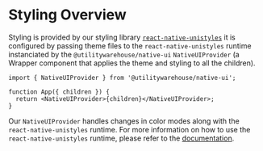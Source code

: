 
<Meta title="Native UI / Guides / Styling / Overview" />

# Styling Overview

Styling is provided by our styling library [`react-native-unistyles`](https://www.unistyl.es/start/introduction/) it is configured by passing theme files to
the `react-native-unistyles` runtime instanciated by the `@utilitywarehouse/native-ui` `NativeUIProvider` (a Wrapper component that applies the theme and
styling to all the children).

```tsx
import { NativeUIProvider } from '@utilitywarehouse/native-ui';

function App({ children }) {
  return <NativeUIProvider>{children}</NativeUIProvider>;
}
```

Our `NativeUIProvider` handles changes in color modes along with the `react-native-unistyles` runtime. For more information on how to use the `react-native-unistyles`
runtime, please refer to the [documentation](https://www.unistyl.es/start/introduction).
